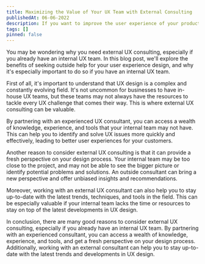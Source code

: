 ```yaml
---
title: Maximizing the Value of Your UX Team with External Consulting
publishedAt: 06-06-2022
description: If you want to improve the user experience of your products, external UX consulting can be a valuable investment. A consultant can provide expertise, a fresh perspective, and help you to stay up-to-date with the latest developments in the field, even if you already have an internal UX team.
tags: []
pinned: false
---
```


You may be wondering why you need external UX consulting, especially if you already have an internal UX team. In this blog post, we'll explore the benefits of seeking outside help for your user experience design, and why it's especially important to do so if you have an internal UX team.

First of all, it's important to understand that UX design is a complex and constantly evolving field. It's not uncommon for businesses to have in-house UX teams, but these teams may not always have the resources to tackle every UX challenge that comes their way. This is where external UX consulting can be valuable.

By partnering with an experienced UX consultant, you can access a wealth of knowledge, experience, and tools that your internal team may not have. This can help you to identify and solve UX issues more quickly and effectively, leading to better user experiences for your customers.

Another reason to consider external UX consulting is that it can provide a fresh perspective on your design process. Your internal team may be too close to the project, and may not be able to see the bigger picture or identify potential problems and solutions. An outside consultant can bring a new perspective and offer unbiased insights and recommendations.

Moreover, working with an external UX consultant can also help you to stay up-to-date with the latest trends, techniques, and tools in the field. This can be especially valuable if your internal team lacks the time or resources to stay on top of the latest developments in UX design.

In conclusion, there are many good reasons to consider external UX consulting, especially if you already have an internal UX team. By partnering with an experienced consultant, you can access a wealth of knowledge, experience, and tools, and get a fresh perspective on your design process. Additionally, working with an external consultant can help you to stay up-to-date with the latest trends and developments in UX design.